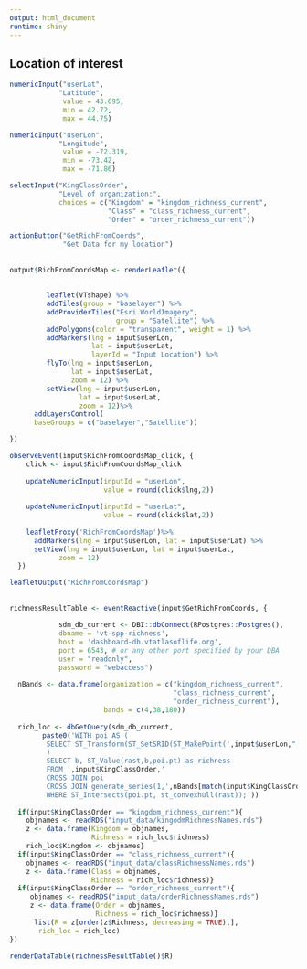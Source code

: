 ```yaml
---
output: html_document
runtime: shiny
---
```

## Location of interest {.sidebar}

```r
numericInput("userLat",
            "Latitude",
             value = 43.695,
             min = 42.72,
             max = 44.75)

numericInput("userLon",
            "Longitude",
             value = -72.319,
             min = -73.42,
             max = -71.86)

selectInput("KingClassOrder",
            "Level of organization:",
            choices = c("Kingdom" = "kingdom_richness_current",
                        "Class" = "class_richness_current",
                        "Order" = "order_richness_current"))

actionButton("GetRichFromCoords",
             "Get Data for my location")
```

## 
```r
output$RichFromCoordsMap <- renderLeaflet({
  
  
         leaflet(VTshape) %>%
         addTiles(group = "baselayer") %>% 
         addProviderTiles("Esri.WorldImagery",
                          group = "Satellite") %>%
         addPolygons(color = "transparent", weight = 1) %>%
         addMarkers(lng = input$userLon, 
                    lat = input$userLat, 
                    layerId = "Input Location") %>%
         flyTo(lng = input$userLon,
               lat = input$userLat,
               zoom = 12) %>%
         setView(lng = input$userLon,
                 lat = input$userLat,
                 zoom = 12)%>%
      addLayersControl(
      baseGroups = c("baselayer","Satellite"))

})

observeEvent(input$RichFromCoordsMap_click, {
    click <- input$RichFromCoordsMap_click
    
    updateNumericInput(inputId = "userLon",
                       value = round(click$lng,2))
    
    updateNumericInput(inputId = "userLat",
                       value = round(click$lat,2))
    
    leafletProxy('RichFromCoordsMap')%>%
      addMarkers(lng = input$userLon, lat = input$userLat) %>% 
      setView(lng = input$userLon, lat = input$userLat,
            zoom = 12) 
  })
```

```r
leafletOutput("RichFromCoordsMap")
```

## 

```r
richnessResultTable <- eventReactive(input$GetRichFromCoords, {
                        
            sdm_db_current <- DBI::dbConnect(RPostgres::Postgres(),
            dbname = 'vt-spp-richness',
            host = 'dashboard-db.vtatlasoflife.org',
            port = 6543, # or any other port specified by your DBA
            user = "readonly",
            password = "webaccess")
                                      
  nBands <- data.frame(organization = c("kingdom_richness_current",
                                        "class_richness_current",
                                        "order_richness_current"),
                       bands = c(4,38,180))
  
  rich_loc <- dbGetQuery(sdm_db_current,
        paste0('WITH poi AS (
         SELECT ST_Transform(ST_SetSRID(ST_MakePoint(',input$userLon,",",input$userLat,'), 4326),880001) AS pt
         )
         SELECT b, ST_Value(rast,b,poi.pt) as richness
         FROM ',input$KingClassOrder,' 
         CROSS JOIN poi
         CROSS JOIN generate_series(1,',nBands[match(input$KingClassOrder,nBands[,1]),2],') b
         WHERE ST_Intersects(poi.pt, st_convexhull(rast));'))
  
  if(input$KingClassOrder == "kingdom_richness_current"){
    objnames <- readRDS("input_data/kingodmRichnessNames.rds")
    z <- data.frame(Kingdom = objnames,
                    Richness = rich_loc$richness)
    rich_loc$Kingdom <- objnames}
  if(input$KingClassOrder == "class_richness_current"){
    objnames <- readRDS("input_data/classRichnessNames.rds")
    z <- data.frame(Class = objnames,
                    Richness = rich_loc$richness)}
  if(input$KingClassOrder == "order_richness_current"){
     objnames <- readRDS("input_data/orderRichnessNames.rds")
     z <- data.frame(Order = objnames,
                     Richness = rich_loc$richness)}
      list(R = z[order(z$Richness, decreasing = TRUE),],
       rich_loc = rich_loc)
})
  
renderDataTable(richnessResultTable()$R)
                                     
```
